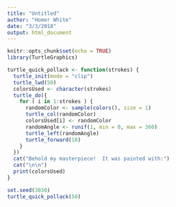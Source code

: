 ```yaml
---
title: "Untitled"
author: "Homer White"
date: "3/3/2018"
output: html_document
---
```


```r
knitr::opts_chunk$set(echo = TRUE)
library(TurtleGraphics)
```


```r
turtle_quick_pollack <- function(strokes) {
  turtle_init(mode = "clip")
  turtle_lwd(50)
  colorsUsed <- character(strokes)
  turtle_do({
    for ( i in 1:strokes ) {
      randomColor <- sample(colors(), size = 1)
      turtle_col(randomColor)
      colorsUsed[i] <- randomColor
      randomAngle <- runif(1, min = 0, max = 360)
      turtle_left(randomAngle)
      turtle_forward(10)
    }
  })
  cat("Behold my masterpiece!  It was painted with:")
  cat("\n\n")
  print(colorsUsed)
}
```

```r
set.seed(3030)
turtle_quick_pollack(50)
```


